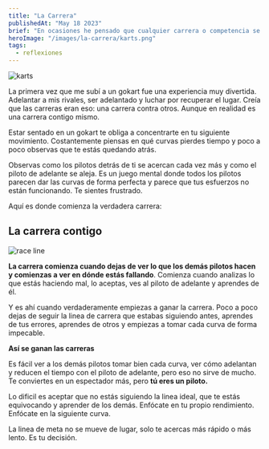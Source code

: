 ```yaml
---
title: "La Carrera"
publishedAt: "May 18 2023"
brief: "En ocasiones he pensado que cualquier carrera o competencia se trata de ganarle a alguien más, pero vaya que estaba equivocado"
heroImage: "/images/la-carrera/karts.png"
tags:
  - reflexiones
---
```


<Image
  src="/images/la-carrera/karts.png"
  alt="karts"
  width={100}
  height={100}
/>

La primera vez que me subí a un gokart fue una experiencia muy divertida. Adelantar a mis rivales, ser adelantado y luchar por recuperar el lugar. Creía que las carreras eran eso: una carrera contra otros. Aunque en realidad es una carrera contigo mismo.

Estar sentado en un gokart te obliga a concentrarte en tu siguiente movimiento. Costantemente piensas en qué curvas pierdes tiempo y poco a poco observas que te estás quedando atrás.

Observas como los pilotos detrás de ti se acercan cada vez más y como el piloto de adelante se aleja. Es un juego mental donde todos los pilotos parecen dar las curvas de forma perfecta y parece que tus esfuerzos no están funcionando. Te sientes frustrado.

Aquí es donde comienza la verdadera carrera:

## La carrera contigo

<Image
  src="/images/la-carrera/race-line.png"
  alt="race line"
  width={100}
  height={100}
/>

**La carrera comienza cuando dejas de ver lo que los demás pilotos hacen y comienzas a ver en dónde estás fallando**. Comienza cuando analizas lo que estás haciendo mal, lo aceptas, ves al piloto de adelante y aprendes de él.

Y es ahí cuando verdaderamente empiezas a ganar la carrera. Poco a poco dejas de seguir la linea de carrera que estabas siguiendo antes, aprendes de tus errores, aprendes de otros y empiezas a tomar cada curva de forma impecable.

**Así se ganan las carreras**

Es fácil ver a los demás pilotos tomar bien cada curva, ver cómo adelantan y reducen el tiempo con el piloto de adelante, pero eso no sirve de mucho. Te conviertes en un espectador más, pero **tú eres un piloto.**

Lo dificil es aceptar que no estás siguiendo la linea ideal, que te estás equivocando y aprender de los demás. Enfócate en tu propio rendimiento. Enfócate en la siguiente curva.

La linea de meta no se mueve de lugar, solo te acercas más rápido o más lento. Es tu decisión.

